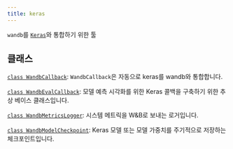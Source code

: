 ```yaml
---
title: keras
---
```


`wandb`를 [`Keras`](https://keras.io/)와 통합하기 위한 툴

## 클래스

[`class WandbCallback`](/ko/models/ref/python/integrations/keras/wandbcallback/): `WandbCallback`은 자동으로 keras를 wandb와 통합합니다.

[`class WandbEvalCallback`](/ko/models/ref/python/integrations/keras/wandbevalcallback/): 모델 예측 시각화를 위한 Keras 콜백을 구축하기 위한 추상 베이스 클래스입니다.

[`class WandbMetricsLogger`](/ko/models/ref/python/integrations/keras/wandbmetricslogger/): 시스템 메트릭을 W&B로 보내는 로거입니다.

[`class WandbModelCheckpoint`](/ko/models/ref/python/integrations/keras/wandbmodelcheckpoint/): Keras 모델 또는 모델 가중치를 주기적으로 저장하는 체크포인트입니다.
